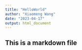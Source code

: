 ```yaml
---
title: "HelloWorld"
author: "Xiaomeng Wang"
date: "2023-04-17"
output: html_document
---
```


## This is a markdown file
